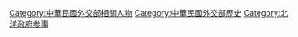 [[Category:中華民國外交部相關人物|Category:中華民國外交部相關人物]]
[[Category:中華民國外交部歷史|Category:中華民國外交部歷史]]
[[Category:北洋政府参事|Category:北洋政府参事]]